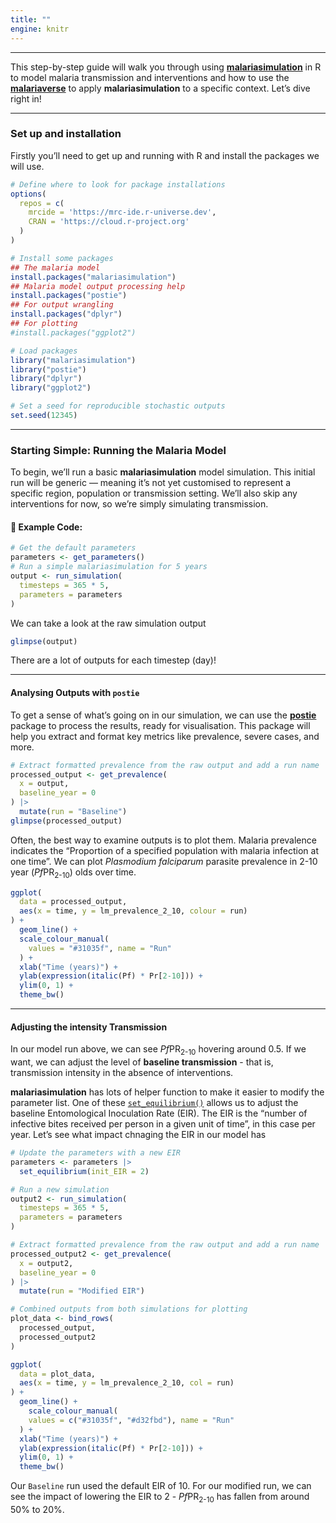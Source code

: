 ```yaml
---
title: ""
engine: knitr
---
```


------------------------------------------------------------------------

This step-by-step guide will walk you through using [**malariasimulation**](https://mrc-ide.github.io/malariasimulation/) in R to model malaria transmission and interventions and how to use the [**malariaverse**](https://mrc-ide.github.io/malariaverse/) to apply **malariasimulation** to a specific context. Let's dive right in!

------------------------------------------------------------------------

### Set up and installation

Firstly you'll need to get up and running with R and install the packages we will use.

```r
# Define where to look for package installations
options(
  repos = c(
    mrcide = 'https://mrc-ide.r-universe.dev',
    CRAN = 'https://cloud.r-project.org'
  )
)

# Install some packages
## The malaria model
install.packages("malariasimulation")
## Malaria model output processing help
install.packages("postie")
## For output wrangling
install.packages("dplyr")
## For plotting
#install.packages("ggplot2")
``` 

``` r
# Load packages
library("malariasimulation")
library("postie")
library("dplyr")
library("ggplot2")

# Set a seed for reproducible stochastic outputs
set.seed(12345)
```

------------------------------------------------------------------------

### Starting Simple: Running the Malaria Model

To begin, we'll run a basic **malariasimulation** model simulation. This initial run will be generic — meaning it's not yet customised to represent a specific region, population or transmission setting. We'll also skip any interventions for now, so we're simply simulating transmission.

#### 📝 Example Code:

```r
# Get the default parameters
parameters <- get_parameters()
# Run a simple malariasimulation for 5 years
output <- run_simulation(
  timesteps = 365 * 5,
  parameters = parameters
)
```

We can take a look at the raw simulation output

```r
glimpse(output)
```

There are a lot of outputs for each timestep (day)!

------------------------------------------------------------------------

#### Analysing Outputs with `postie`

To get a sense of what's going on in our simulation, we can use the [**postie**](https://mrc-ide.github.io/postie/) package to process the results, ready for visualisation. This package will help you extract and format key metrics like prevalence, severe cases, and more.

```r
# Extract formatted prevalence from the raw output and add a run name
processed_output <- get_prevalence(
  x = output,
  baseline_year = 0
) |>
  mutate(run = "Baseline")
glimpse(processed_output)
```

Often, the best way to examine outputs is to plot them. Malaria prevalence indicates the "Proportion of a specified population with malaria infection at one time". We can plot *Plasmodium falciparum* parasite prevalence in 2-10 year (*Pf*PR~2-10~) olds over time.

```r
ggplot(
  data = processed_output,
  aes(x = time, y = lm_prevalence_2_10, colour = run)
) +
  geom_line() +
  scale_colour_manual(
    values = "#31035f", name = "Run"
  ) +
  xlab("Time (years)") +
  ylab(expression(italic(Pf) * Pr[2-10])) +
  ylim(0, 1) +
  theme_bw()
```

------------------------------------------------------------------------

#### Adjusting the intensity Transmission

In our model run above, we can see *Pf*PR~2-10~ hovering around 0.5. If we want, we can adjust the level of **baseline transmission** - that is, transmission intensity in the absence of interventions.

**malariasimulation** has lots of helper function to make it easier to modify the parameter list. One of these [`set_equilibrium()`](https://mrc-ide.github.io/malariasimulation/reference/set_equilibrium.html) allows us to adjust the baseline Entomological Inoculation Rate (EIR). The EIR is the "number of infective bites received per person in a given unit of time", in this case per year. Let's see what impact chnaging the EIR in our model has

```r
# Update the parameters with a new EIR
parameters <- parameters |>
  set_equilibrium(init_EIR = 2)

# Run a new simulation
output2 <- run_simulation(
  timesteps = 365 * 5,
  parameters = parameters
) 

# Extract formatted prevalence from the raw output and add a run name
processed_output2 <- get_prevalence(
  x = output2,
  baseline_year = 0
) |>
  mutate(run = "Modified EIR")

# Combined outputs from both simulations for plotting
plot_data <- bind_rows(
  processed_output,
  processed_output2
)

ggplot(
  data = plot_data,
  aes(x = time, y = lm_prevalence_2_10, col = run)
) +
  geom_line() +
    scale_colour_manual(
    values = c("#31035f", "#d32fbd"), name = "Run"
  ) +
  xlab("Time (years)") +
  ylab(expression(italic(Pf) * Pr[2-10])) +
  ylim(0, 1) +
  theme_bw()
```

Our `Baseline` run used the default EIR of 10. For our modified run, we can see the impact of lowering the EIR to 2 - *Pf*PR~2-10~ has fallen from around 50% to 20%.

